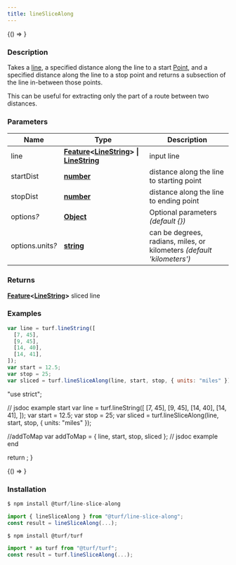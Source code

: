 ```yaml
---
title: lineSliceAlong
---
```



<!-- Expose turf as global var for experimenting in the browser console -->

<BrowserOnly>{() => <WindowTurfGlobal turf={turf} />}</BrowserOnly>

### Description

Takes a [line](https://tools.ietf.org/html/rfc7946#section-3.1.4), a specified distance along the line to a start [Point](https://tools.ietf.org/html/rfc7946#section-3.1.2),
and a specified distance along the line to a stop point
and returns a subsection of the line in-between those points.

This can be useful for extracting only the part of a route between two distances.

### Parameters

| Name                  | Type                                                                                                                                                                                                 | Description                                                            |
| --------------------- | ---------------------------------------------------------------------------------------------------------------------------------------------------------------------------------------------------- | ---------------------------------------------------------------------- |
| line                  | **[Feature](https://tools.ietf.org/html/rfc7946#section-3.2)\<[LineString](https://tools.ietf.org/html/rfc7946#section-3.1.4)\> \| [LineString](https://tools.ietf.org/html/rfc7946#section-3.1.4)** | input line                                                             |
| startDist             | **[number](https://developer.mozilla.org/docs/Web/JavaScript/Reference/Global_Objects/Number)**                                                                                                      | distance along the line to starting point                              |
| stopDist              | **[number](https://developer.mozilla.org/docs/Web/JavaScript/Reference/Global_Objects/Number)**                                                                                                      | distance along the line to ending point                                |
| options<i>?</i>       | **[Object](https://developer.mozilla.org/docs/Web/JavaScript/Reference/Global_Objects/Object)**                                                                                                      | Optional parameters _(default \{\})_                                   |
| options.units<i>?</i> | **[string](https://developer.mozilla.org/docs/Web/JavaScript/Reference/Global_Objects/String)**                                                                                                      | can be degrees, radians, miles, or kilometers _(default 'kilometers')_ |

### Returns

**[Feature](https://tools.ietf.org/html/rfc7946#section-3.2)\<[LineString](https://tools.ietf.org/html/rfc7946#section-3.1.4)\>** sliced line

### Examples

```javascript
var line = turf.lineString([
  [7, 45],
  [9, 45],
  [14, 40],
  [14, 41],
]);
var start = 12.5;
var stop = 25;
var sliced = turf.lineSliceAlong(line, start, stop, { units: "miles" });
```

  "use strict";

  // jsdoc example start
  var line = turf.lineString([
    [7, 45],
    [9, 45],
    [14, 40],
    [14, 41],
  ]);
  var start = 12.5;
  var stop = 25;
  var sliced = turf.lineSliceAlong(line, start, stop, { units: "miles" });

  //addToMap
  var addToMap = { line, start, stop, sliced };
  // jsdoc example end

  return <ExampleMap addToMap={addToMap} />;
}

<BrowserOnly>{() => <Map0 />}</BrowserOnly>

### Installation

```javascript
$ npm install @turf/line-slice-along

import { lineSliceAlong } from "@turf/line-slice-along";
const result = lineSliceAlong(...);
```

```javascript
$ npm install @turf/turf

import * as turf from "@turf/turf";
const result = turf.lineSliceAlong(...);
```

